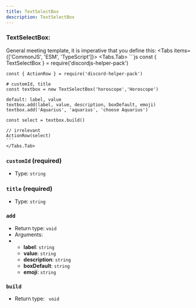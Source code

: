 ```yaml
---
title: TextSelectBox
description: TextSelectBox
---
```



### TextSelectBox:
<span>General meeting template, it is imperative that you define this:</span>
<Tabs items={['CommonJS', 'ESM', 'TypeScript']}>
    <Tabs.Tab>
	```js
	const { TextSelectBox } = require('discordjs-helper-pack')

	const { ActionRow } = require('discord-helper-pack')

	# customId, title
	const textbox = new TextSelectBox('horoscope','Horoscope')

	default: label, value
	textbox.add(label, value, description, boxDefault, emoji)
	textbox.add('Aquarius', 'aquarius', 'choose Aquarius')

	const select = textbox.build()

	// irrelevant
	ActionRow(select)
	```
    </Tabs.Tab>
</Tabs>

### `customId` (required)

- Type: `string`

### `title` (required)

- Type: `string`

### `add`
- Return type: `void`
- Arguments:
- - **label**: `string`
  - **value**: `string`
  - **description**: `string`
  - **boxDefault**: `string`
  - **emoji**: `string`

### `build`
- Return type: ` void`




